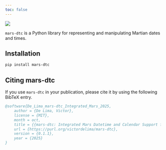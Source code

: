 ```yaml
---
toc: false
---
```



![](demo/mars_ground_temperature.png)

`mars-dtc` is a Python library for representing and manipulating Martian dates and times.



## Installation {.unnumbered}

```bash
pip install mars-dtc
```




## Citing mars-dtc

If you use `mars-dtc` in your publication, please cite it by using the following BibTeX entry.


```bibtex
@software{De_Lima_mars-dtc_Integrated_Mars_2025,
	author = {De Lima, Victor},
	license = {MIT},
	month = oct,
	title = {{mars-dtc: Integrated Mars Datetime and Calendar Support for Python}},
	url = {https://purl.org/victordelima/mars-dtc},
	version = {0.1.1},
	year = {2025}
}
```


